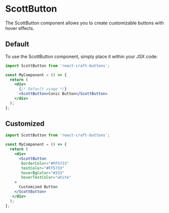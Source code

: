 
<Meta title="Buttons/ScottButton" component={ScottButton} />

# ScottButton

The ScottButton component allows you to create customizable buttons with hover effects.

## Default

To use the ScottButton component, simply place it within your JSX code:

```jsx
import ScottButton from 'react-craft-buttons';  

const MyComponent = () => {
  return (
    <div>
      {/* Default usage */}
      <ScottButton>Conic Button</ScottButton>
    </div>
  );
};
```

## Customized

```jsx
import ScottButton from 'react-craft-buttons';  

const MyComponent = () => {
  return (
    <div>
      <ScottButton
       borderColor="#FF5733"
       textColor="#FF5733"
       hoverBgColor="#333"
       hoverTextColor="white"
    >
      Customized Button
    </ScottButton>
   </div>
  );
};
```